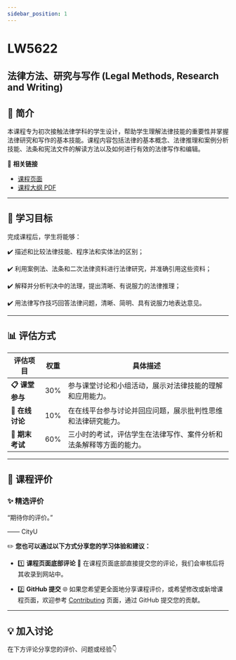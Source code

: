 ```yaml
---
sidebar_position: 1
---
```


# LW5622
## 法律方法、研究与写作 (Legal Methods, Research and Writing)

## **📘 简介**
本课程专为初次接触法律学科的学生设计，帮助学生理解法律技能的重要性并掌握法律研究和写作的基本技能。课程内容包括法律的基本概念、法律推理和案例分析技能、法条和宪法文件的解读方法以及如何进行有效的法律写作和编辑。

🔗 **相关链接**
- [课程页面](https://www.cityu.edu.hk/catalogue/pg/202425/course/LW5622.htm)
- [课程大纲 PDF](https://www.cityu.edu.hk/catalogue/pg/202425/course/LW5622.pdf)

---

## **🎯 学习目标**

完成课程后，学生将能够：

✔️ 描述和比较法律技能、程序法和实体法的区别；

✔️ 利用案例法、法条和二次法律资料进行法律研究，并准确引用这些资料；

✔️ 解释并分析判决中的法理，提出清晰、有说服力的法律推理；

✔️ 用法律写作技巧回答法律问题，清晰、简明、具有说服力地表达意见。

---

## **📊 评估方式**

| **评估项目**         | **权重** | **具体描述**                                                                                       |
|---------------------|---------|---------------------------------------------------------------------------------------------------|
| **📋 课堂参与**       | 30%     | 参与课堂讨论和小组活动，展示对法律技能的理解和应用能力。                                               |
| **📂 在线讨论**       | 10%     | 在在线平台参与讨论并回应问题，展示批判性思维和法律研究能力。                                            |
| **📂 期末考试**       | 60%     | 三小时的考试，评估学生在法律写作、案件分析和法条解释等方面的能力。                                       |

---

## **💬 课程评价**

### ✨ **精选评价**
<div className={commentStyles.commentBox}>
    <p className={commentStyles.commentText}>
        “期待你的评价。”
    </p>
    <p className={commentStyles.commentAuthor}>—— CityU</p>
</div>

✏️ **您也可以通过以下方式分享您的学习体验和建议：**

- 1️⃣ **课程页面底部评论**
💬 在课程页面底部直接提交您的评论，我们会审核后将其收录到网站中。

- 2️⃣ **GitHub 提交**
🌐 如果您希望更全面地分享课程评价，或希望修改或新增课程页面，欢迎参考 [Contributing](/contributing) 页面，通过 GitHub 提交您的贡献。

---

## **💡 加入讨论**

在下方评论分享您的评价、问题或经验👇
<Utterances />
